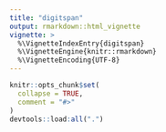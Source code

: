 ```yaml
---
title: "digitspan"
output: rmarkdown::html_vignette
vignette: >
  %\VignetteIndexEntry{digitspan}
  %\VignetteEngine{knitr::rmarkdown}
  %\VignetteEncoding{UTF-8}
---
```


```r
knitr::opts_chunk$set(
  collapse = TRUE,
  comment = "#>"
)
devtools::load:all(".")
```